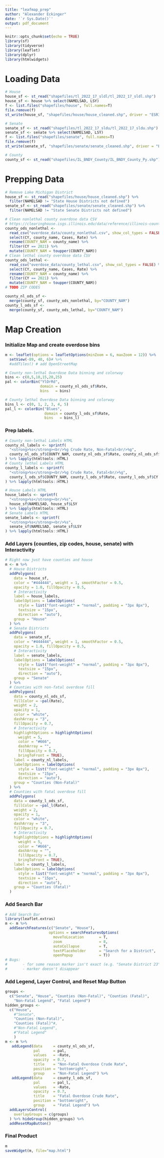 ```yaml
---
title: "leafmap_prep"
author: "Alexander Eckinger"
date: '`r Sys.Date()`'
output: pdf_document
---
```


```r
knitr::opts_chunk$set(echo = TRUE)
library(sf)
library(tidyverse)
library(leaflet)
library(dplyr)
library(htmlwidgets)
```

# Loading Data
```r
# House
house_sf <- st_read("shapefiles/tl_2022_17_sldl/tl_2022_17_sldl.shp")
house_sf <- house %>% select(NAMELSAD, LSY)
f <- list.files("shapefiles/house", full.names=T)
file.remove(f)
st_write(house_sf, "shapefiles/house/house_cleaned.shp", driver = "ESRI Shapefile")

# Senate
senate_sf <- st_read("shapefiles/tl_2022_17_sldu/tl_2022_17_sldu.shp")
senate_sf <- senate %>% select(NAMELSAD, LSY)
f <- list.files("shapefiles/senate", full.names=T)
file.remove(f)
st_write(senate_sf, "shapefiles/senate/senate_cleaned.shp", driver = "ESRI Shapefile")

# County
county_sf <- st_read("shapefiles/IL_BNDY_County/IL_BNDY_County_Py.shp")
```

# Prepping Data
```r
# Remove Lake Michigan District
house_sf <- st_read("shapefiles/house/house_cleaned.shp") %>%
  filter(NAMELSAD != "State House Districts not defined")
senate_sf <- st_read("shapefiles/senate/senate_cleaned.shp") %>%
  filter(NAMELSAD != "State Senate Districts not defined")

# Clean nonlethal county overdose data CSV
# https://clearinghouse.isgs.illinois.edu/data/reference/illinois-county-boundaries-polygons-and-lines
county_ods_nonlethal <-
  read_csv("overdose_data/county_nonlethal.csv", show_col_types = FALSE) %>%
  select(CY, county_name, Cases, Rate) %>%
  rename(COUNTY_NAM = county_name) %>%
  filter(CY == 2021) %>%
  mutate(COUNTY_NAM = toupper(COUNTY_NAM))
# Clean lethal county overdose data CSV
county_ods_lethal <-
  read_csv("overdose_data/county_lethal.csv", show_col_types = FALSE) %>%
  select(CY, county_name, Cases, Rate) %>%
  rename(COUNTY_NAM = county_name) %>%
  filter(CY == 2021) %>%
  mutate(COUNTY_NAM = toupper(COUNTY_NAM))
# TODO ZIP CODES

county_nl_ods_sf <-
  merge(county_sf, county_ods_nonlethal, by="COUNTY_NAM")
county_l_ods_sf <-
  merge(county_sf, county_ods_lethal, by="COUNTY_NAM")
```

# Map Creation
### Initialize Map and create overdose bins
```r
m <- leaflet(options = leafletOptions(minZoom = 6, maxZoom = 12)) %>%
  setView(-89, 40, 6)# %>%
  #addTiles() # add OpenStreetMap

# County non-lethal Overdose Data binning and colorway
bins <- c(0,5,10,15,20,25)
pal <- colorBin("YlOrRd",
                domain = county_nl_ods_sf$Rate,
                bins   = bins)

# County lethal Overdose Data binning and colorway
bins_l <- c(0, 1, 2, 3, 4, 5)
pal_l <- colorBin("Blues",
                  domain = county_l_ods_sf$Rate,
                  bins   = bins_l)
```

### Prep labels.
```r
# County non-lethal Labels HTML
county_nl_labels <- sprintf(
  "<strong>%s</strong><br/>%g Crude Rate, Non-Fatal<br/>%g",
  county_nl_ods_sf$COUNTY_NAM, county_nl_ods_sf$Rate, county_nl_ods_sf$CY
) %>% lapply(htmltools::HTML)
# County lethal Labels HTML
county_l_labels <- sprintf(
  "<strong>%s</strong><br/>%g Crude Rate, Fatal<br/>%g",
  county_l_ods_sf$COUNTY_NAM, county_l_ods_sf$Rate, county_l_ods_sf$CY
) %>% lapply(htmltools::HTML)

# House Labels HTML
house_labels <- sprintf(
  "<strong>%s</strong><br/>%s",
  house_sf$NAMELSAD, house_sf$LSY
) %>% lapply(htmltools::HTML)
# Senate Labels HTML
senate_labels <- sprintf(
  "<strong>%s</strong><br/>%s",
  senate_sf$NAMELSAD, senate_sf$LSY
) %>% lapply(htmltools::HTML)
```

### Add Layers (counties, zip codes, house, senate) with Interactivity
```r
# Right now just have counties and house
m <- m %>%
  # House Districts
  addPolygons(
    data = house_sf,
    color = "#444444", weight = 1, smoothFactor = 0.5,
    opacity = 1.0, fillOpacity = 0.5,
    # Interactivity
    label = house_labels,
    labelOptions = labelOptions(
      style = list("font-weight" = "normal", padding = "3px 8px"),
      textsize = "15px",
      direction = "auto"),
    group = "House"
  ) %>%
  # Senate Districts
  addPolygons(
    data = senate_sf,
    color = "#444444", weight = 1, smoothFactor = 0.5,
    opacity = 1.0, fillOpacity = 0.5,
    # Interactivity
    label = senate_labels,
    labelOptions = labelOptions(
      style = list("font-weight" = "normal", padding = "3px 8px"),
      textsize = "15px",
      direction = "auto"),
    group = "Senate"
  ) %>%
  # Counties with non-fatal overdose fill
  addPolygons(
    data = county_nl_ods_sf,
    fillColor = ~pal(Rate),
    weight = 2,
    opacity = 1,
    color = "white",
    dashArray = "3",
    fillOpacity = 0.7,
    # Interactivity
    highlightOptions = highlightOptions(
      weight = 5,
      color = "#666",
      dashArray = "",
      fillOpacity = 0.7,
      bringToFront = TRUE),
    label = county_nl_labels,
    labelOptions = labelOptions(
      style = list("font-weight" = "normal", padding = "3px 8px"),
      textsize = "15px",
      direction = "auto"),
    group = "Counties (Non-Fatal)"
  ) %>%
  # Counties with fatal overdose fill
  addPolygons(
    data = county_l_ods_sf,
    fillColor = ~pal_l(Rate),
    weight = 2,
    opacity = 1,
    color = "white",
    dashArray = "3",
    fillOpacity = 0.7,
    # Interactivity
    highlightOptions = highlightOptions(
      weight = 5,
      color = "#666",
      dashArray = "",
      fillOpacity = 0.7,
      bringToFront = TRUE),
    label = county_l_labels,
    labelOptions = labelOptions(
      style = list("font-weight" = "normal", padding = "3px 8px"),
      textsize = "15px",
      direction = "auto"),
    group = "Counties (Fatal)"
  )
```

### Add Search Bar
```r
# Add Search Bar
library(leaflet.extras)
m <- m %>%
  addSearchFeatures(c("Senate", "House"),
                    options = searchFeaturesOptions(
                      moveToLocation       = T,
                      zoom                 = 8,
                      autoCollapse         = T,
                      textPlaceholder      = "Search for a District",
                      openPopup            = T))
# Bugs:
#       - for some reason marker isn't exact (e.g. "Senate District 23")
#       - marker doesn't disappear
```

### Add Legend, Layer Control, and Reset Map Button
```r
groups <-
  c("Senate", "House", "Counties (Non-Fatal)", "Counties (Fatal)",
    "Non-Fatal Legend", "Fatal Legend")
hidden_groups <-
  c("House",
    #"Senate",
    "Counties (Non-Fatal)",
    "Counties (Fatal)"#,
    #"Non-Fatal Legend",
    #"Fatal Legend"
    )
m <- m %>%
   addLegend(data     = county_nl_ods_sf,
             pal      = pal,
             values   = ~Rate,
             opacity  = 0.7,
             title    = "Non-Fatal Overdose Crude Rate",
             position = "bottomright",
             group    = "Non-Fatal Legend") %>%
   addLegend(data     = county_l_ods_sf,
             pal      = pal_l,
             values   = ~Rate,
             opacity  = 0.7,
             title    = "Fatal Overdose Crude Rate",
             position = "bottomright",
             group    = "Fatal Legend") %>%
  addLayersControl(
    overlayGroups = c(groups)
  ) %>% hideGroup(hidden_groups) %>%
  addResetMapButton()
```

### Final Product
```r
m
saveWidget(m, file="map.html")
```

